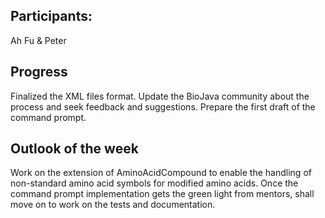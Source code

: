 ==Participants:==

Ah Fu & Peter

==Progress==

Finalized the XML files format.
Update the BioJava community about the process and seek feedback and suggestions.
Prepare the first draft of the command prompt.

==Outlook of the week==

Work on the extension of AminoAcidCompound to enable the handling of non-standard amino acid symbols for modified amino acids.
Once the command prompt implementation gets the green light from mentors, shall move on to work on the tests and documentation.